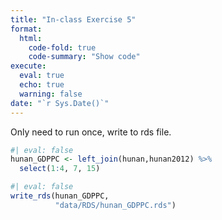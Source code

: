 ```yaml
---
title: "In-class Exercise 5"
format: 
  html:
    code-fold: true
    code-summary: "Show code"
execute: 
  eval: true
  echo: true
  warning: false
date: "`r Sys.Date()`"
---
```


Only need to run once, write to rds file.

```r
#| eval: false
hunan_GDPPC <- left_join(hunan,hunan2012) %>%
  select(1:4, 7, 15)
```

```r
#| eval: false
write_rds(hunan_GDPPC,
          "data/RDS/hunan_GDPPC.rds")
```

```r

```

